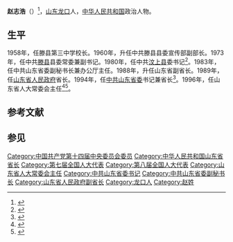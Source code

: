 {{Infobox officeholder
|姓名                     =赵志浩
|出生日期                  ={{birth date and age|1931|11|20}}
|出生地点                  =[[山东|山东]][[龙口|龙口]]
|逝世日期                  =
|逝世地点                  =
|国籍                      ={{PRC}}
|政党                      ={{CPC}}
}}

'''赵志浩'''（{{bd|1931年|11月20日|catIdx=Z赵}}）<ref>{{cite web|title=山东省委原书记赵志浩同志畅谈“改革开放新成就”|url=https://m.sohu.com/a/276992249_300488/?pvid=000115_3w_a}}</ref>，[[山东|山东]][[龙口|龙口]]人，[[中华人民共和国|中华人民共和国]]政治人物。

== 生平 ==
1958年，任滕县第三中学校长。1960年，升任中共滕县县委宣传部副部长。1973年，任中共[[滕县|滕县]]县委常委兼副书记。1980年，任中共[[汶上县|汶上县]]委书记<ref>{{cite web|title=赵志浩简历|url=http://news.xinhuanet.com/ziliao/2002-02/25/content_288779.htm|publisher=新华网|accessdate=2012-03-03|deadurl=yes|archiveurl=https://web.archive.org/web/20111130012619/http://news.xinhuanet.com/ziliao/2002-02/25/content_288779.htm|archivedate=2011-11-30}}</ref>。1983年，任中共山东省委副秘书长兼办公厅主任。1988年，升任山东省副省长。1989年，任[[山东省人民政府|山东省人民政府]]省长。1994年，任[[中共山东省委|中共山东省委]]书记兼省长<ref>{{Cite book|title=山东年鉴 1998|last=《山东年鉴》编辑部编辑|first=|publisher=山东年鉴社|year=1998.08|isbn=|location=|pages=375}}</ref>。1996年，任山东省人大常委会主任<ref>{{cite web|title=山东省梁步庭、赵志浩等老同志审议政府工作报告|url=http://news.iqilu.com/shandong/shipin/2011/0214/413625.html|publisher=齐鲁网|accessdate=2012-03-03}}{{dead link|date=2018年4月 |bot=InternetArchiveBot |fix-attempted=yes }}</ref><ref>{{cite web|title=赵志浩代表在分组审议时发言|url=http://www.sdrd.gov.cn/conreport+11+5/114522.jhtml|publisher=山东省人民代表大会常务委员会|accessdate=2012-03-03}}{{dead link|date=2018年4月 |bot=InternetArchiveBot |fix-attempted=yes }}</ref>。

== 参考文献 ==
{{reflist}}

== 参见 ==
{{start box}}
{{s-ppo|cpc}}
{{s-before|[[姜春云|姜春云]]}}
{{s-title|[[中国共产党山东省委员会|中国共产党山东省委员会]]书记|1994年10月－1997年4月}}
{{s-after|[[吴官正|吴官正]]}}
{{s-gov|prc}}
{{s-before|[[姜春云|姜春云]]}}
{{s-title|[[山东行政长官列表|山东省人民政府省长]]|1989年3月－1995年2月}}
{{s-after|[[李春亭|李春亭]]}}
{{end box}}
{{中国政治人物小作品}}
{{中华人民共和国山东省正职领导人}}
{{山东行政长官}}
[[Category:中国共产党第十四届中央委员会委员|Category:中国共产党第十四届中央委员会委员]]
[[Category:中华人民共和国山东省省长|Category:中华人民共和国山东省省长]]
[[Category:第七届全国人大代表|Category:第七届全国人大代表]]
[[Category:第八届全国人大代表|Category:第八届全国人大代表]]
[[Category:山东省人大常委会主任|Category:山东省人大常委会主任]]
[[Category:中共山东省委书记|Category:中共山东省委书记]]
[[Category:中共山东省委副秘书长|Category:中共山东省委副秘书长]]
[[Category:山东省人民政府副省长|Category:山东省人民政府副省长]]
[[Category:龙口人|Category:龙口人]]
[[Category:赵姓|Category:赵姓]]